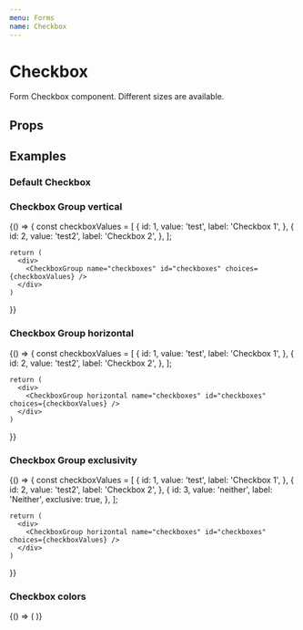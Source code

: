 ```yaml
---
menu: Forms
name: Checkbox
---
```



# Checkbox

Form Checkbox component. Different sizes are available.

## Props

<PropsTable of={Checkbox} />

## Examples

### Default Checkbox
<Playground>
  <Checkbox id="checkbox" name="checkbox" />
</Playground>

### Checkbox Group vertical
<Playground>
  {() => {
    const checkboxValues = [
      {
        id: 1,
        value: 'test',
        label: 'Checkbox 1',
      },
      {
        id: 2,
        value: 'test2',
        label: 'Checkbox 2',
      },
    ];

    return (
      <div>
        <CheckboxGroup name="checkboxes" id="checkboxes" choices={checkboxValues} />
      </div>
    )
  }}
</Playground>

### Checkbox Group horizontal
<Playground>
  {() => {
    const checkboxValues = [
      {
        id: 1,
        value: 'test',
        label: 'Checkbox 1',
      },
      {
        id: 2,
        value: 'test2',
        label: 'Checkbox 2',
      },
    ];

    return (
      <div>
        <CheckboxGroup horizontal name="checkboxes" id="checkboxes" choices={checkboxValues} />
      </div>
    )
  }}
</Playground>


### Checkbox Group exclusivity
<Playground>
  {() => {
    const checkboxValues = [
      {
        id: 1,
        value: 'test',
        label: 'Checkbox 1',
      },
      {
        id: 2,
        value: 'test2',
        label: 'Checkbox 2',
      },
      {
        id: 3,
        value: 'neither',
        label: 'Neither',
        exclusive: true,
      },
    ];

    return (
      <div>
        <CheckboxGroup horizontal name="checkboxes" id="checkboxes" choices={checkboxValues} />
      </div>
    )
  }}
</Playground>


### Checkbox colors
<Playground>
  {() => (
    <React.Fragment>
      <Checkbox id="checkbox" name="checkbox" colorOn="green" colorOff="red" />
      <Checkbox id="checkbox" name="checkbox" colorOn="green" colorOff="red" value={true} />
    </React.Fragment>
  )}
</Playground>
